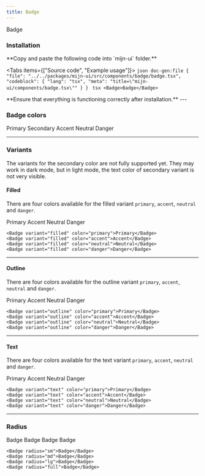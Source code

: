 ```yaml
---
title: Badge
---
```



<ComponentPreview className="flex-col md:flex-row">
  <Badge>Badge</Badge>
</ComponentPreview>

### Installation

<Steps>
  <Step>
  **Copy and paste the following code into `mijn-ui` folder.**

  <Tabs items={["Source code", "Example usage"]}>
    <Tab value="Source code">
        ```json doc-gen:file
          {
            "file": "../../packages/mijn-ui/src/components/badge/badge.tsx",
            "codeblock": {
              "lang": "tsx",
              "meta": "title=\"mijn-ui/components/badge.tsx\""
            }
          }
        ```
    </Tab>
    <Tab value="Example usage">
        ```tsx
        <Badge>Badge</Badge>
        ```
    </Tab>
  </Tabs>  
  </Step>
  
  <Step>
  **Ensure that everything is functioning correctly after installation.**
  </Step>
</Steps>
---

### Badge colors

<ComponentPreview className="flex-col md:flex-row">
  <Badge color="primary">Primary</Badge>
  <Badge color="secondary">Secondary</Badge>
  <Badge color="accent">Accent</Badge>
  <Badge color="neutral">Neutral</Badge>
  <Badge color="danger">Danger</Badge>
</ComponentPreview>

---

### Variants

The variants for the secondary color are not fully supported yet. They may work in dark mode, but in light mode, the text color of secondary variant is not very visible.

#### Filled

There are four colors available for the filled variant `primary`, `accent`, `neutral` and `danger`.

<ComponentPreview className="flex-col md:flex-row">
  <Badge variant="filled" color="primary">
    Primary
  </Badge>
  <Badge variant="filled" color="accent">
    Accent
  </Badge>
  <Badge variant="filled" color="neutral">
    Neutral
  </Badge>
  <Badge variant="filled" color="danger">
    Danger
  </Badge>
</ComponentPreview>

```tsx
<Badge variant="filled" color="primary">Primary</Badge>
<Badge variant="filled" color="accent">Accent</Badge>
<Badge variant="filled" color="neutral">Neutral</Badge>
<Badge variant="filled" color="danger">Danger</Badge>
```

---

#### Outline

There are four colors available for the outline variant `primary`, `accent`, `neutral` and `danger`.

<ComponentPreview className="flex-col md:flex-row">
  <Badge variant="outline" color="primary">
    Primary
  </Badge>
  <Badge variant="outline" color="accent">
    Accent
  </Badge>
  <Badge variant="outline" color="neutral">
    Neutral
  </Badge>
  <Badge variant="outline" color="danger">
    Danger
  </Badge>
</ComponentPreview>

```tsx
<Badge variant="outline" color="primary">Primary</Badge>
<Badge variant="outline" color="accent">Accent</Badge>
<Badge variant="outline" color="neutral">Neutral</Badge>
<Badge variant="outline" color="danger">Danger</Badge>
```

---

#### Text

There are four colors available for the text variant `primary`, `accent`, `neutral` and `danger`.

<ComponentPreview className="flex-col md:flex-row">
  <Badge variant="text" color="primary">
    Primary
  </Badge>
  <Badge variant="text" color="accent">
    Accent
  </Badge>
  <Badge variant="text" color="neutral">
    Neutral
  </Badge>
  <Badge variant="text" color="danger">
    Danger
  </Badge>
</ComponentPreview>

```tsx
<Badge variant="text" color="primary">Primary</Badge>
<Badge variant="text" color="accent">Accent</Badge>
<Badge variant="text" color="neutral">Neutral</Badge>
<Badge variant="text" color="danger">Danger</Badge>
```

---

### Radius

<ComponentPreview className="flex-col md:flex-row">
  <Badge radius="sm">Badge</Badge>
  <Badge radius="md">Badge</Badge>
  <Badge radius="lg">Badge</Badge>
  <Badge radius="full">Badge</Badge>
</ComponentPreview>

```tsx
<Badge radius="sm">Badge</Badge>
<Badge radius="md">Badge</Badge>
<Badge radius="lg">Badge</Badge>
<Badge radius="full">Badge</Badge>
```

